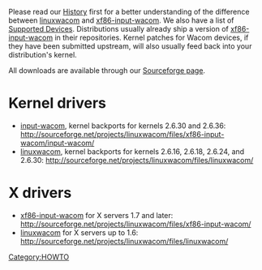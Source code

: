 [[Category:HOWTO]]

Please read our [[History]] first for a better understanding of the difference between [[linuxwacom]] and [[xf86-input-wacom]]. We also have a list of [[Supported Devices]]. Distributions usually already ship a version of [[xf86-input-wacom]] in their repositories. Kernel patches for Wacom devices, if they have been submitted upstream, will also usually feed back into your distribution's kernel.

All downloads are available through our [http://sourceforge.net/projects/linuxwacom/files/ Sourceforge page].

{{Tip|text=On modern desktop distributions, you do '''not''' need the kernel or X drivers in the linuxwacom tarball.}}

= Kernel drivers =
* [[input-wacom]], kernel backports for kernels 2.6.30 and 2.6.36:  http://sourceforge.net/projects/linuxwacom/files/xf86-input-wacom/input-wacom/
* [[linuxwacom]], kernel backports for kernels 2.6.16, 2.6.18, 2.6.24, and 2.6.30: http://sourceforge.net/projects/linuxwacom/files/linuxwacom/

= X drivers =
* [[xf86-input-wacom]] for X servers 1.7 and later: http://sourceforge.net/projects/linuxwacom/files/xf86-input-wacom/
* [[linuxwacom]] for X servers up to 1.6: http://sourceforge.net/projects/linuxwacom/files/linuxwacom/